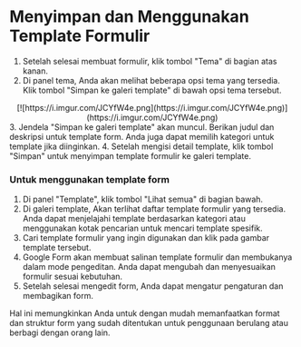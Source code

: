 # Menyimpan dan Menggunakan Template Formulir

1. Setelah selesai membuat formulir, klik tombol "Tema" di bagian atas kanan.
2. Di panel tema, Anda akan melihat beberapa opsi tema yang tersedia. Klik tombol "Simpan ke galeri template" di bawah opsi tema tersebut.
<div align = "center">
[![https://i.imgur.com/JCYfW4e.png](https://i.imgur.com/JCYfW4e.png)](https://i.imgur.com/JCYfW4e.png)
</div>
3. Jendela "Simpan ke galeri template" akan muncul. Berikan judul dan deskripsi untuk template form. Anda juga dapat memilih kategori untuk template jika diinginkan.
4. Setelah mengisi detail template, klik tombol "Simpan" untuk menyimpan template formulir ke galeri template.

### Untuk menggunakan template form

1. Di panel "Template", klik tombol "Lihat semua" di bagian bawah.
2. Di galeri template, Akan terlihat daftar template formulir yang tersedia. Anda dapat menjelajahi template berdasarkan kategori atau menggunakan kotak pencarian untuk mencari template spesifik.
3. Cari template formulir yang ingin digunakan dan klik pada gambar template tersebut.
4. Google Form akan membuat salinan template formulir dan membukanya dalam mode pengeditan. Anda dapat mengubah dan menyesuaikan formulir sesuai kebutuhan.
5. Setelah selesai mengedit form, Anda dapat mengatur pengaturan dan membagikan form.

Hal ini memungkinkan Anda untuk dengan mudah memanfaatkan format dan struktur form yang sudah ditentukan untuk penggunaan berulang atau berbagi dengan orang lain.
